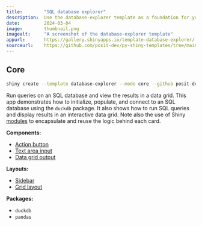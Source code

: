 ```yaml
---
title:        "SQL database explorer"
description:  Use the database-explorer template as a foundation for your next Shiny app.
date:         2024-03-04
image:        thumbnail.png
imagealt:     "A screenshot of the database-explorer template"
appurl:       https://gallery.shinyapps.io/template-database-explorer/
sourceurl:    https://github.com/posit-dev/py-shiny-templates/tree/main/database-explorer
---
```


::: {.panel-tabset .shiny-mode-tabset}
## Core
``` bash
shiny create --template database-explorer --mode core --github posit-dev/py-shiny-templates
```
:::


Run queries on an SQL database and view the results in a data grid.
This app demonstrates how to initialize, populate, and connect to an SQL database using the `duckdb` package.
It also shows how to run SQL queries and display results in an interactive data grid.
Note also the use of Shiny [modules](/docs/modules.qmd) to encapsulate and reuse the logic behind each card.

:::: {.grid .tags}

::: {.g-col-6 .g-col-sm-4}
**Components:**

* [Action button](/components/inputs/action-button/index.qmd)
* [Text area input](/components/inputs/text-area/index.qmd)
* [Data grid output](/components/outputs/data-grid/index.qmd)

:::
::: {.g-col-6 .g-col-sm-4}
**Layouts:**

* [Sidebar](/layouts/sidebars/index.qmd)
* [Grid layout](/layouts/arrange/index.qmd)
:::
::: {.g-col-6 .g-col-sm-4}
**Packages:**

* `duckdb`
* `pandas`
:::
::::
